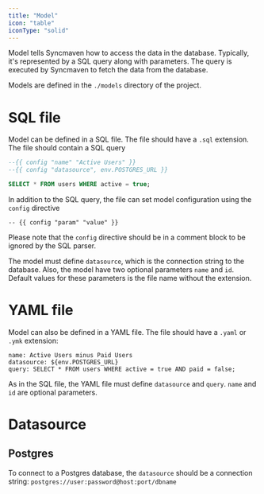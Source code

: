 ```yaml
---
title: "Model"
icon: "table"
iconType: "solid"
---
```


Model tells Syncmaven how to access the data in the database. Typically, it's represented by a SQL query
along with parameters. The query is executed by Syncmaven to fetch the data from the database.

Models are defined in the `./models` directory of the project.

# SQL file

Model can be defined in a SQL file. The file should have a `.sql` extension. The file should contain a SQL query

```sql
--{{ config "name" "Active Users" }}
--{{ config "datasource", env.POSTGRES_URL }}

SELECT * FROM users WHERE active = true;
```

In addition to the SQL query, the file can set model configuration using the `config` directive

```
-- {{ config "param" "value" }}
```

Please note that the `config` directive should be in a comment block to be ignored by the SQL parser.

The model must define `datasource`, which is the connection string to the database. Also, the model have two optional
parameters `name` and `id`. Default values for these parameters is the file name without the extension.

# YAML file

Model can also be defined in a YAML file. The file should have a `.yaml` or `.ymk` extension:

```
name: Active Users minus Paid Users
datasource: ${env.POSTGRES_URL}
query: SELECT * FROM users WHERE active = true AND paid = false;
```

As in the SQL file, the YAML file must define `datasource` and `query`. `name` and `id` are optional parameters.

# Datasource

## Postgres

To connect to a Postgres database, the `datasource` should be a connection string: `postgres://user:password@host:port/dbname`

